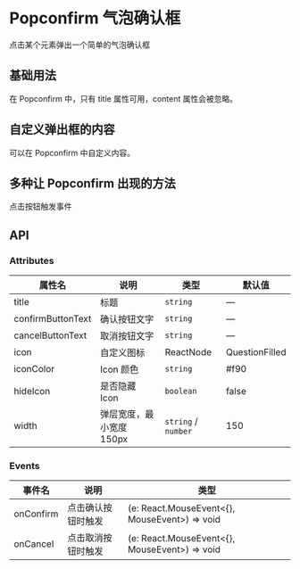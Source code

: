 # Popconfirm 气泡确认框


点击某个元素弹出一个简单的气泡确认框

## 基础用法

在 Popconfirm 中，只有 title 属性可用，content 属性会被忽略。

<CodeBlock name="PopconfirmBasic">
  <PopconfirmBasic />
</CodeBlock>

## 自定义弹出框的内容

可以在 Popconfirm 中自定义内容。

<CodeBlock name="PopconfirmIcon">
  <PopconfirmIcon />
</CodeBlock>

## 多种让 Popconfirm 出现的方法

点击按钮触发事件

<CodeBlock name="PopconfirmEvent">
  <PopconfirmEvent />
</CodeBlock>

## API

### Attributes

| 属性名            | 说明                     | 类型                | 默认值         |
| ----------------- | ------------------------ | ------------------- | -------------- |
| title             | 标题                     | `string`            | —              |
| confirmButtonText | 确认按钮文字             | `string`            | —              |
| cancelButtonText  | 取消按钮文字             | `string`            | —              |
| icon              | 自定义图标               | ReactNode           | QuestionFilled |
| iconColor         | Icon 颜色                | `string`            | #f90           |
| hideIcon          | 是否隐藏 Icon            | `boolean`           | false          |
| width             | 弹层宽度，最小宽度 150px | `string` / `number` | 150            |

### Events

| 事件名    | 说明               | 类型                                                |
| --------- | ------------------ | --------------------------------------------------- |
| onConfirm | 点击确认按钮时触发 | (e: React.MouseEvent&lt;{}, MouseEvent&gt;) => void |
| onCancel  | 点击取消按钮时触发 | (e: React.MouseEvent&lt;{}, MouseEvent&gt;) => void |